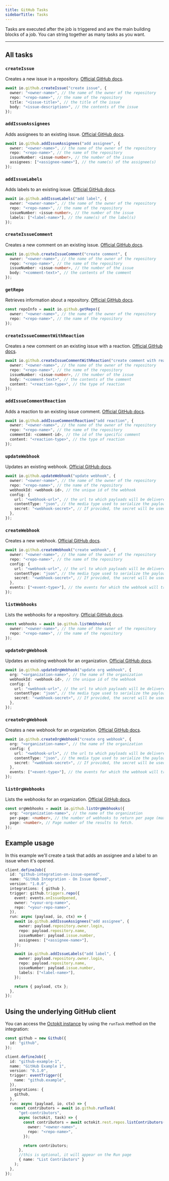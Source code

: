 ```yaml
---
title: GitHub Tasks
sidebarTitle: Tasks
---
```


<Snippet file="v2-deprecation-warning.mdx" />

Tasks are executed after the job is triggered and are the main building blocks of a job. You can string together as many tasks as you want.

---

## All tasks

### `createIssue`

Creates a new issue in a repository. [Official GitHub docs](https://docs.github.com/en/free-pro-team@latest/rest/issues/issues?apiVersion=2022-11-28#create-an-issue).

```ts example.ts
await io.github.createIssue("create issue", {
  owner: "<owner-name>", // the name of the owner of the repository
  repo: "<repo-name>", // the name of the repository
  title: "<issue-title>", // the title of the issue
  body: "<issue-description>", // the contents of the issue
});
```

### `addIssueAssignees`

Adds assignees to an existing issue. [Official GitHub docs](https://docs.github.com/en/free-pro-team@latest/rest/issues/assignees?apiVersion=2022-11-28#add-assignees-to-an-issue).

```ts example.ts
await io.github.addIssueAssignees("add assignee", {
  owner: "<owner-name>", // the name of the owner of the repository
  repo: "<repo-name>", // the name of the repository
  issueNumber: <issue-number>, // the number of the issue
  assignees: ["<assignee-name>"], // the name(s) of the assignee(s)
});
```

### `addIssueLabels`

Adds labels to an existing issue. [Official GitHub docs](https://docs.github.com/en/free-pro-team@latest/rest/issues/labels?apiVersion=2022-11-28#add-labels-to-an-issue).

```ts example.ts
await io.github.addIssueLabels("add label", {
  owner: "<owner-name>", // the name of the owner of the repository
  repo: "<repo-name>", // the name of the repository
  issueNumber: <issue-number>, // the number of the issue
  labels: ["<label-name>"], // the name(s) of the label(s)
});
```

### `createIssueComment`

Creates a new comment on an existing issue. [Official GitHub docs](https://docs.github.com/en/free-pro-team@latest/rest/issues/comments?apiVersion=2022-11-28#create-an-issue-comment).

```ts example.ts
await io.github.createIssueComment("create comment", {
  owner: "<owner-name>", // the name of the owner of the repository
  repo: "<repo-name>", // the name of the repository
  issueNumber: <issue-number>, // the number of the issue
  body: "<comment-text>", // the contents of the comment
});
```

### `getRepo`

Retrieves information about a repository. [Official GitHub docs](https://docs.github.com/en/free-pro-team@latest/rest/repos/repos?apiVersion=2022-11-28#get-a-repository).

```ts example.ts
const repoInfo = await io.github.getRepo({
  owner: "<owner-name>", // the name of the owner of the repository
  repo: "<repo-name>", // the name of the repository
});
```

### `createIssueCommentWithReaction`

Creates a new comment on an existing issue with a reaction. [Official GitHub docs](https://docs.github.com/en/rest/issues/comments?apiVersion=2022-11-28#create-an-issue-comment).

```ts example.ts
await io.github.createIssueCommentWithReaction("create comment with reaction", {
  owner: "<owner-name>", // the name of the owner of the repository
  repo: "<repo-name>", // the name of the repository
  issueNumber: <issue-number>, // the number of the issue
  body: "<comment-text>", // the contents of the comment
  content: "<reaction-type>", // the type of reaction
});
```

### `addIssueCommentReaction`

Adds a reaction to an existing issue comment. [Official GitHub docs](https://docs.github.com/en/free-pro-team@latest/rest/reactions/reactions?apiVersion=2022-11-28#create-reaction-for-an-issue-comment).

```ts example.ts
await io.github.addIssueCommentReaction("add reaction", {
  owner: "<owner-name>", // the name of the owner of the repository
  repo: "<repo-name>", // the name of the repository
  commentId: <comment-id>, // the id of the specific comment
  content: "<reaction-type>", // the type of reaction
});
```

### `updateWebhook`

Updates an existing webhook. [Official GitHub docs](https://docs.github.com/en/rest/webhooks/repos?apiVersion=2022-11-28#update-a-repository-webhook).

```ts example.ts
await io.github.updateWebhook("update webhook", {
  owner: "<owner-name>", // the name of the owner of the repository
  repo: "<repo-name>", // the name of the repository
  webhookId: <webhook-id>, // the unique id of the webhook
  config: {
    url: "<webhook-url>", // the url to which payloads will be delivered
    contentType: "json", // the media type used to serialize the payloads
    secret: "<webhook-secret>", // If provided, the secret will be used as the key to generate the HMAC hex digest value for delivery signature headers.
  },
});
```

### `createWebhook`

Creates a new webhook. [Official GitHub docs](https://docs.github.com/en/rest/webhooks/repos?apiVersion=2022-11-28#create-a-repository-webhook).

```ts example.ts
await io.github.createWebhook("create webhook", {
  owner: "<owner-name>", // the name of the owner of the repository
  repo: "<repo-name>", // the name of the repository
  config: {
    url: "<webhook-url>", // the url to which payloads will be delivered
    contentType: "json", // the media type used to serialize the payloads
    secret: "<webhook-secret>", // If provided, the secret will be used as the key to generate the HMAC hex digest value for delivery signature headers.
  },
  events: ["<event-type>"], // the events for which the webhook will trigger
});
```

### `listWebhooks`

Lists the webhooks for a repository. [Official GitHub docs](https://docs.github.com/en/rest/webhooks/repos?apiVersion=2022-11-28#list-repository-webhooks).

```ts example.ts
const webhooks = await io.github.listWebhooks({
  owner: "<owner-name>", // the name of the owner of the repository
  repo: "<repo-name>", // the name of the repository
});
```

### `updateOrgWebhook`

Updates an existing webhook for an organization. [Official GitHub docs](https://docs.github.com/en/rest/orgs/webhooks?apiVersion=2022-11-28#update-an-organization-webhook).

```ts
await io.github.updateOrgWebhook("update org webhook", {
  org: "<organization-name>", // the name of the organization
  webhookId: <webhook-id>, // the unique id of the webhook
  config: {
    url: "<webhook-url>", // the url to which payloads will be delivered
    contentType: "json", // the media type used to serialize the payloads
    secret: "<webhook-secret>", // If provided, the secret will be used as the key to generate the HMAC hex digest value for delivery signature headers.
  },
});
```

### `createOrgWebhook`

Creates a new webhook for an organization. [Official GitHub docs](https://docs.github.com/en/rest/orgs/webhooks?apiVersion=2022-11-28#create-an-organization-webhook).

```ts example.ts
await io.github.createOrgWebhook("create org webhook", {
  org: "<organization-name>", // the name of the organization
  config: {
    url: "<webhook-url>", // the url to which payloads will be delivered
    contentType: "json", // the media type used to serialize the payloads
    secret: "<webhook-secret>", // If provided, the secret will be used as the key to generate the HMAC hex digest value for delivery signature headers.
  },
  events: ["<event-type>"], // the events for which the webhook will trigger
});
```

### `listOrgWebhooks`

Lists the webhooks for an organization. [Official GitHub docs](https://docs.github.com/en/rest/orgs/webhooks?apiVersion=2022-11-28#list-organization-webhooks).

```ts example.ts
const orgWebhooks = await io.github.listOrgWebhooks({
  org: "<organization-name>", // the name of the organization
  per-page: <number>, // the number of webhooks to return per page (max 100)
  page: <number>, // Page number of the results to fetch.
});
```

## Example usage

In this example we'll create a task that adds an assignee and a label to an issue when it's opened.

```ts
client.defineJob({
  id: "github-integration-on-issue-opened",
  name: "GitHub Integration - On Issue Opened",
  version: "1.0.0",
  integrations: { github },
  trigger: github.triggers.repo({
    event: events.onIssueOpened,
    owner: "<your-org-name>",
    repo: "<your-repo-name>",
  }),
  run: async (payload, io, ctx) => {
    await io.github.addIssueAssignees("add assignee", {
      owner: payload.repository.owner.login,
      repo: payload.repository.name,
      issueNumber: payload.issue.number,
      assignees: ["<assignee-name>"],
    });

    await io.github.addIssueLabels("add label", {
      owner: payload.repository.owner.login,
      repo: payload.repository.name,
      issueNumber: payload.issue.number,
      labels: ["<label-name>"],
    });

    return { payload, ctx };
  },
});
```

## Using the underlying GitHub client

You can access the [Octokit instance](https://github.com/octokit/octokit.js#octokit-api-client) by using the `runTask` method on the integration:

```ts
const github = new Github({
  id: "github",
});

client.defineJob({
  id: "github-example-1",
  name: "GitHub Example 1",
  version: "0.1.0",
  trigger: eventTrigger({
    name: "github.example",
  }),
  integrations: {
    github,
  },
  run: async (payload, io, ctx) => {
    const contributors = await io.github.runTask(
      "get-contributors",
      async (octokit, task) => {
        const contributors = await octokit.rest.repos.listContributors({
          owner: "<owner-name>",
          repo: "<repo-name>",
        });

        return contributors;
      },
      //this is optional, it will appear on the Run page
      { name: "List Contributors" }
    );
  },
});
```
